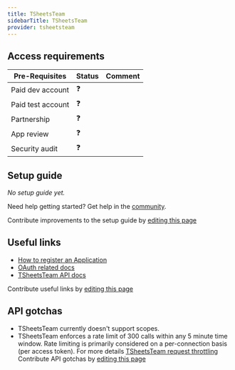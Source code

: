 ```yaml
---
title: TSheetsTeam
sidebarTitle: TSheetsTeam
provider: tsheetsteam
---
```



<Overview />
<PreBuiltTooling provider={providers[pageMetadata.provider]} />
<PreBuiltUseCases />

## Access requirements
| Pre-Requisites | Status | Comment|
| - | - | - |
| Paid dev account | ❓ |  |
| Paid test account | ❓ |  |
| Partnership | ❓ | |
| App review | ❓ |  |
| Security audit | ❓ | |


## Setup guide

_No setup guide yet._

<Tip>Need help getting started? Get help in the [community](https://nango.dev/slack).</Tip>

<Note>Contribute improvements to the setup guide by [editing this page](https://github.com/nangohq/nango/tree/master/docs-v2/integrations/all/insightly.mdx)</Note>


## Useful links

-   [How to register an Application](https://tsheetsteam.github.io/api_docs/#obtaining-an-api-access-token)
-   [OAuth related docs](https://tsheetsteam.github.io/api_docs/#authentication)
-   [TSheetsTeam API docs](https://tsheetsteam.github.io/api_docs/#introduction)


<Note>Contribute useful links by [editing this page](https://github.com/nangohq/nango/tree/master/docs-v2/integrations/all/insightly.mdx)</Note>

## API gotchas
-   TSheetsTeam currently doesn't support scopes.
-   TSheetsTeam enforces a rate limit of 300 calls within any 5 minute time window. Rate limiting is primarily considered on a per-connection basis (per access token). For more details [TSheetsTeam request throttling](https://tsheetsteam.github.io/api_docs/#request-throttling)
<Note>Contribute API gotchas by [editing this page](https://github.com/nangohq/nango/tree/master/docs-v2/integrations/all/tsheetsteam.mdx)</Note>
